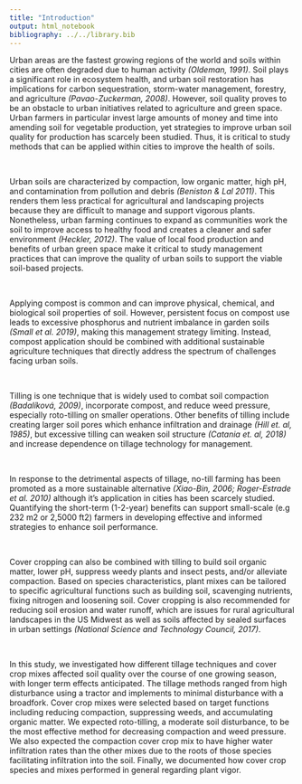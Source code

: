 ```yaml
---
title: "Introduction"
output: html_notebook
bibliography: ../../library.bib
---
```



Urban areas are the fastest growing regions of the world and soils within cities are often degraded due to human activity *(Oldeman, 1991)*. 
Soil plays a significant role in ecosystem health, and urban soil restoration has implications for carbon sequestration, storm-water management, forestry, and agriculture *(Pavao-Zuckerman, 2008)*. 
However, soil quality proves to be an obstacle to urban initiatives related to agriculture and green space. 
Urban farmers in particular invest large amounts of money and time into amending soil for vegetable production, yet strategies to improve urban soil quality for production has scarcely been studied. 
Thus, it is critical to study methods that can be applied within cities to improve the health of soils.

\

Urban soils are characterized by compaction, low organic matter, high pH, and contamination from pollution and debris *(Beniston & Lal 2011)*. 
This renders them less practical for agricultural and landscaping projects because they are difficult to manage and support vigorous plants. 
Nonetheless, urban farming continues to expand as communities work the soil to improve access to healthy food and creates a cleaner and safer environment *(Heckler, 2012)*. 
The value of local food production and benefits of urban green space make it critical to study management practices that can improve the quality of urban soils to support the viable soil-based projects.

\

Applying compost is common and can improve physical, chemical, and biological soil properties of soil. 
However, persistent focus on compost use leads to excessive phosphorus and nutrient imbalance in garden soils *(Small et al. 2019)*, making this management strategy limiting. 
Instead, compost application should be combined with additional sustainable agriculture techniques that directly address the spectrum of challenges facing urban soils.

\

Tilling is one technique that is widely used to combat soil compaction *(Badalíková, 2009)*, incorporate compost, and reduce weed pressure, especially roto-tilling on smaller operations. 
Other benefits of tilling include creating larger soil pores which enhance infiltration and drainage *(Hill et. al, 1985)*, but excessive tilling can weaken soil structure *(Catania et. al, 2018)* and increase dependence on tillage technology for management.

\

In response to the detrimental aspects of tillage, no-till farming has been promoted as a more sustainable alternative *(Xiao-Bin, 2006; Roger-Estrade et al. 2010)* although it’s application in cities has been scarcely studied. 
Quantifying the short-term (1-2-year) benefits can support small-scale (e.g 232 m2 or 2,5000 ft2) farmers in developing effective and informed strategies to enhance soil performance.

\

Cover cropping can also be combined with tilling to build soil organic matter, lower pH, suppress weedy plants and insect pests, and/or alleviate compaction. 
Based on species characteristics, plant mixes can be tailored to specific agricultural functions such as building soil, scavenging nutrients, fixing nitrogen and loosening soil. 
Cover cropping is also recommended for reducing soil erosion and water runoff, which are issues for rural agricultural landscapes in the US Midwest as well as soils affected by sealed surfaces in urban settings *(National Science and Technology Council, 2017)*.

\

In this study, we investigated how different tillage techniques and cover crop mixes affected soil quality over the course of one growing season, with longer term effects anticipated. 
The tillage methods ranged from high disturbance using a tractor and implements to minimal disturbance with a broadfork. 
Cover crop mixes were selected based on target functions including reducing compaction, suppressing weeds, and accumulating organic matter. 
We expected roto-tilling, a moderate soil disturbance, to be the most effective method for decreasing compaction and weed pressure. 
We also expected the compaction cover crop mix to have higher water infiltration rates than the other mixes due to the roots of those species facilitating infiltration into the soil. 
Finally, we documented how cover crop species and mixes performed in general regarding plant vigor.
